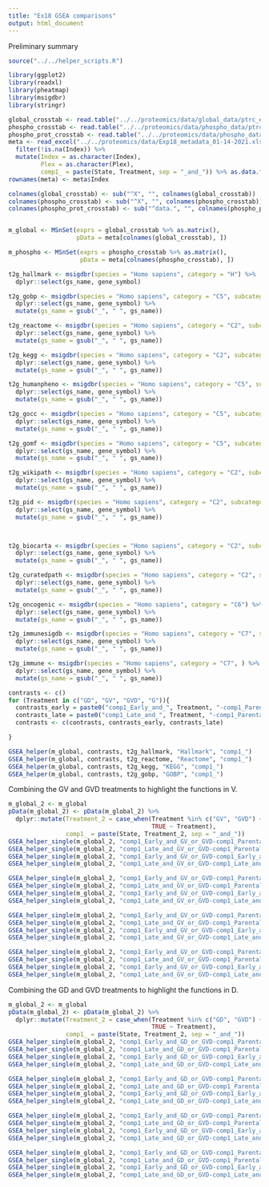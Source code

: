 ```yaml
---
title: "Ex18 GSEA comparisons"
output: html_document
---
```


Preliminary summary




```r
source("../../helper_scripts.R")

library(ggplot2)
library(readxl)
library(pheatmap)
library(msigdbr)
library(stringr)

global_crosstab <- read.table("../../proteomics/data/global_data/ptrc_ex18_crosstab_global_gene_corrected.txt")
phospho_crosstab <- read.table("../../proteomics/data/phospho_data/ptrc_ex18_crosstab_phospho_siteID_corrected.txt")
phospho_prot_crosstab <- read.table("../../proteomics/data/phospho_data/ptrc_ex18_crosstab_phospho_SiteID_prot_corrected.txt")
meta <- read_excel("../../proteomics/data/Exp18_metadata_01-14-2021.xlsx") %>%
  filter(!is.na(Index)) %>%
  mutate(Index = as.character(Index),
         Plex = as.character(Plex),
         comp1_ = paste(State, Treatment, sep = "_and_")) %>% as.data.frame()
rownames(meta) <- meta$Index

colnames(global_crosstab) <- sub("^X", "", colnames(global_crosstab))
colnames(phospho_crosstab) <- sub("^X", "", colnames(phospho_crosstab))
colnames(phospho_prot_crosstab) <- sub("^data.", "", colnames(phospho_prot_crosstab))


m_global <- MSnSet(exprs = global_crosstab %>% as.matrix(), 
                   pData = meta[colnames(global_crosstab), ])

m_phospho <- MSnSet(exprs = phospho_crosstab %>% as.matrix(), 
                    pData = meta[colnames(phospho_crosstab), ])

```



```r
t2g_hallmark <- msigdbr(species = "Homo sapiens", category = "H") %>% 
  dplyr::select(gs_name, gene_symbol)

t2g_gobp <- msigdbr(species = "Homo sapiens", category = "C5", subcategory = "BP") %>% 
  dplyr::select(gs_name, gene_symbol) %>%
  mutate(gs_name = gsub("_", " ", gs_name))

t2g_reactome <- msigdbr(species = "Homo sapiens", category = "C2", subcategory = "REACTOME") %>% 
  dplyr::select(gs_name, gene_symbol) %>%
  mutate(gs_name = gsub("_", " ", gs_name))

t2g_kegg <- msigdbr(species = "Homo sapiens", category = "C2", subcategory = "KEGG") %>% 
  dplyr::select(gs_name, gene_symbol) %>%
  mutate(gs_name = gsub("_", " ", gs_name))

```


```r

t2g_humanpheno <- msigdbr(species = "Homo sapiens", category = "C5", subcategory = "HPO") %>% 
  dplyr::select(gs_name, gene_symbol) %>%
  mutate(gs_name = gsub("_", " ", gs_name))

t2g_gocc <- msigdbr(species = "Homo sapiens", category = "C5", subcategory = "CC") %>% 
  dplyr::select(gs_name, gene_symbol) %>%
  mutate(gs_name = gsub("_", " ", gs_name))

t2g_gomf <- msigdbr(species = "Homo sapiens", category = "C5", subcategory = "MF") %>% 
  dplyr::select(gs_name, gene_symbol) %>%
  mutate(gs_name = gsub("_", " ", gs_name))

t2g_wikipath <- msigdbr(species = "Homo sapiens", category = "C2", subcategory = "WIKIPATHWAYS") %>% 
  dplyr::select(gs_name, gene_symbol) %>%
  mutate(gs_name = gsub("_", " ", gs_name))

t2g_pid <- msigdbr(species = "Homo sapiens", category = "C2", subcategory = "PID") %>% 
  dplyr::select(gs_name, gene_symbol) %>%
  mutate(gs_name = gsub("_", " ", gs_name))



t2g_biocarta <- msigdbr(species = "Homo sapiens", category = "C2", subcategory = "BIOCARTA") %>% 
  dplyr::select(gs_name, gene_symbol) %>%
  mutate(gs_name = gsub("_", " ", gs_name))

t2g_curatedpath <- msigdbr(species = "Homo sapiens", category = "C2", subcategory = "CP") %>% 
  dplyr::select(gs_name, gene_symbol) %>%
  mutate(gs_name = gsub("_", " ", gs_name))

t2g_oncogenic <- msigdbr(species = "Homo sapiens", category = "C6") %>%
  dplyr::select(gs_name, gene_symbol) %>%
  mutate(gs_name = gsub("_", " ", gs_name))

t2g_immunesigdb <- msigdbr(species = "Homo sapiens", category = "C7", subcategory = "IMMUNESIGDB") %>%
  dplyr::select(gs_name, gene_symbol) %>%
  mutate(gs_name = gsub("_", " ", gs_name))

t2g_immune <- msigdbr(species = "Homo sapiens", category = "C7", ) %>%
  dplyr::select(gs_name, gene_symbol) %>%
  mutate(gs_name = gsub("_", " ", gs_name))

```


```r
contrasts <- c()
for (Treatment in c("GD", "GV", "GVD", "G")){
  contrasts_early = paste0("comp1_Early_and_", Treatment, "-comp1_Parental_and_none")
  contrasts_late = paste0("comp1_Late_and_", Treatment, "-comp1_Parental_and_none")
  contrasts <- c(contrasts, contrasts_early, contrasts_late)

}

```


```r
GSEA_helper(m_global, contrasts, t2g_hallmark, "Hallmark", "comp1_")
GSEA_helper(m_global, contrasts, t2g_reactome, "Reactome", "comp1_")
GSEA_helper(m_global, contrasts, t2g_kegg, "KEGG", "comp1_")
GSEA_helper(m_global, contrasts, t2g_gobp, "GOBP", "comp1_")

```


Combining the GV and GVD treatments to highlight the functions in V.


```r
m_global_2 <- m_global
pData(m_global_2) <- pData(m_global_2) %>%
  dplyr::mutate(Treatment_2 = case_when(Treatment %in% c("GV", "GVD") ~ "GV_or_GVD",
                                        TRUE ~ Treatment),
                comp1_ = paste(State, Treatment_2, sep = "_and_"))
GSEA_helper_single(m_global_2, "comp1_Early_and_GV_or_GVD-comp1_Parental_and_none", t2g_gobp, "GOBP", "comp1_")
GSEA_helper_single(m_global_2, "comp1_Late_and_GV_or_GVD-comp1_Parental_and_none", t2g_gobp, "GOBP", "comp1_")
GSEA_helper_single(m_global_2, "comp1_Early_and_GV_or_GVD-comp1_Early_and_G", t2g_gobp, "GOBP", "comp1_")
GSEA_helper_single(m_global_2, "comp1_Late_and_GV_or_GVD-comp1_Late_and_G", t2g_gobp, "GOBP", "comp1_")

GSEA_helper_single(m_global_2, "comp1_Early_and_GV_or_GVD-comp1_Parental_and_none", t2g_hallmark, "Hallmark", "comp1_")
GSEA_helper_single(m_global_2, "comp1_Late_and_GV_or_GVD-comp1_Parental_and_none", t2g_hallmark, "Hallmark", "comp1_")
GSEA_helper_single(m_global_2, "comp1_Early_and_GV_or_GVD-comp1_Early_and_G", t2g_hallmark, "Hallmark", "comp1_")
GSEA_helper_single(m_global_2, "comp1_Late_and_GV_or_GVD-comp1_Late_and_G", t2g_hallmark, "Hallmark", "comp1_")

GSEA_helper_single(m_global_2, "comp1_Early_and_GV_or_GVD-comp1_Parental_and_none", t2g_kegg, "KEGG", "comp1_")
GSEA_helper_single(m_global_2, "comp1_Late_and_GV_or_GVD-comp1_Parental_and_none", t2g_kegg, "KEGG", "comp1_")
GSEA_helper_single(m_global_2, "comp1_Early_and_GV_or_GVD-comp1_Early_and_G", t2g_kegg, "KEGG", "comp1_")
GSEA_helper_single(m_global_2, "comp1_Late_and_GV_or_GVD-comp1_Late_and_G", t2g_kegg, "KEGG", "comp1_")

GSEA_helper_single(m_global_2, "comp1_Early_and_GV_or_GVD-comp1_Parental_and_none", t2g_reactome, "Reactome", "comp1_")
GSEA_helper_single(m_global_2, "comp1_Late_and_GV_or_GVD-comp1_Parental_and_none", t2g_reactome, "Reactome", "comp1_")
GSEA_helper_single(m_global_2, "comp1_Early_and_GV_or_GVD-comp1_Early_and_G", t2g_reactome, "Reactome", "comp1_")
GSEA_helper_single(m_global_2, "comp1_Late_and_GV_or_GVD-comp1_Late_and_G", t2g_reactome, "Reactome", "comp1_")

```


Combining the GD and GVD treatments to highlight the functions in D.


```r
m_global_2 <- m_global
pData(m_global_2) <- pData(m_global_2) %>%
  dplyr::mutate(Treatment_2 = case_when(Treatment %in% c("GD", "GVD") ~ "GD_or_GVD",
                                        TRUE ~ Treatment),
                comp1_ = paste(State, Treatment_2, sep = "_and_"))
GSEA_helper_single(m_global_2, "comp1_Early_and_GD_or_GVD-comp1_Parental_and_none", t2g_gobp, "GOBP", "comp1_")
GSEA_helper_single(m_global_2, "comp1_Late_and_GD_or_GVD-comp1_Parental_and_none", t2g_gobp, "GOBP", "comp1_")
GSEA_helper_single(m_global_2, "comp1_Early_and_GD_or_GVD-comp1_Early_and_G", t2g_gobp, "GOBP", "comp1_")
GSEA_helper_single(m_global_2, "comp1_Late_and_GD_or_GVD-comp1_Late_and_G", t2g_gobp, "GOBP", "comp1_")

GSEA_helper_single(m_global_2, "comp1_Early_and_GD_or_GVD-comp1_Parental_and_none", t2g_hallmark, "Hallmark", "comp1_")
GSEA_helper_single(m_global_2, "comp1_Late_and_GD_or_GVD-comp1_Parental_and_none", t2g_hallmark, "Hallmark", "comp1_")
GSEA_helper_single(m_global_2, "comp1_Early_and_GD_or_GVD-comp1_Early_and_G", t2g_hallmark, "Hallmark", "comp1_")
GSEA_helper_single(m_global_2, "comp1_Late_and_GD_or_GVD-comp1_Late_and_G", t2g_hallmark, "Hallmark", "comp1_")

GSEA_helper_single(m_global_2, "comp1_Early_and_GD_or_GVD-comp1_Parental_and_none", t2g_kegg, "KEGG", "comp1_")
GSEA_helper_single(m_global_2, "comp1_Late_and_GD_or_GVD-comp1_Parental_and_none", t2g_kegg, "KEGG", "comp1_")
GSEA_helper_single(m_global_2, "comp1_Early_and_GD_or_GVD-comp1_Early_and_G", t2g_kegg, "KEGG", "comp1_")
GSEA_helper_single(m_global_2, "comp1_Late_and_GD_or_GVD-comp1_Late_and_G", t2g_kegg, "KEGG", "comp1_")

GSEA_helper_single(m_global_2, "comp1_Early_and_GD_or_GVD-comp1_Parental_and_none", t2g_reactome, "Reactome", "comp1_")
GSEA_helper_single(m_global_2, "comp1_Late_and_GD_or_GVD-comp1_Parental_and_none", t2g_reactome, "Reactome", "comp1_")
GSEA_helper_single(m_global_2, "comp1_Early_and_GD_or_GVD-comp1_Early_and_G", t2g_reactome, "Reactome", "comp1_")
GSEA_helper_single(m_global_2, "comp1_Late_and_GD_or_GVD-comp1_Late_and_G", t2g_reactome, "Reactome", "comp1_")

```


















